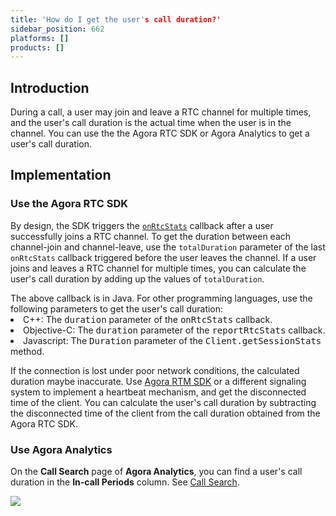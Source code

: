 ```yaml
---
title: 'How do I get the user's call duration?'
sidebar_position: 662
platforms: []
products: []
---
```


## Introduction

During a call, a user may join and leave a RTC channel for multiple times, and the user's call duration is the actual time when the user is in the channel. You can use the the Agora RTC SDK or Agora Analytics to get a user's call duration.

## Implementation

### Use the Agora RTC SDK

By design, the SDK triggers the [`onRtcStats`](https://docs.agora.io/en/Interactive%20Broadcast/API%20Reference/java/classio_1_1agora_1_1rtc_1_1_i_rtc_engine_event_handler.html#ada7aa10b092a6de23b598a9f77d4deee) callback after a user successfully joins a RTC channel. To get the duration between each channel-join and channel-leave, use the `totalDuration` parameter of the last `onRtcStats` callback triggered before the user leaves the channel. If a user joins and leaves a RTC channel for multiple times, you can calculate the user's call duration by adding up the values of `totalDuration`.

<div class="alert note">The above callback is in Java. For other programming languages, use the following parameters to get the user's call duration:<li>C++: The <tt>duration</tt> parameter of the <tt>onRtcStats</tt> callback.<li>Objective-C: The <tt>duration</tt> parameter of the <tt>reportRtcStats</tt> callback.<li>Javascript: The <tt>Duration</tt> parameter of the <tt>Client.getSessionStats</tt> method.</li></div>

If the connection is lost under poor network conditions, the calculated duration maybe inaccurate. Use [Agora RTM SDK](https://docs.agora.io/en/Real-time-Messaging/reconnecting_android?platform=Android#connection_state_connected) or a different signaling system to implement a heartbeat mechanism, and get the disconnected time of the client. You can calculate the user's call duration by subtracting the disconnected time of the client from the call duration obtained from the Agora RTC SDK.

### Use Agora Analytics

On the **Call Search** page of **Agora Analytics**, you can find a user's call duration in the **In-call Periods** column. See [Call Search](https://docs.agora.io/en/Agora%20Platform/aa_call_search?platform=All%20Platforms).

![](https://web-cdn.agora.io/docs-files/1592406406894)